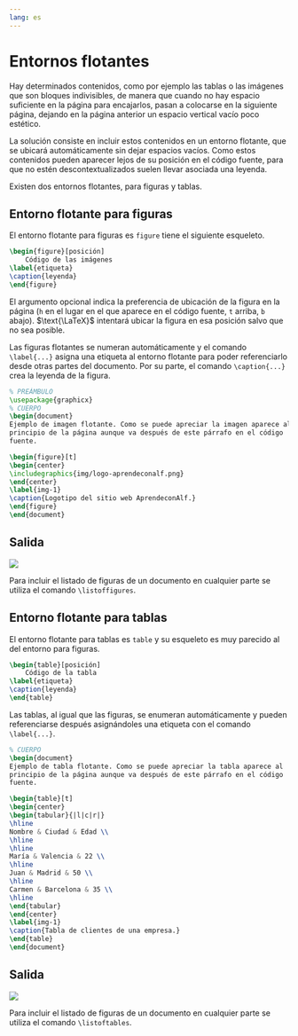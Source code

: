 ```yaml
---
lang: es
---
```


# Entornos flotantes

Hay determinados contenidos, como por ejemplo las tablas o las imágenes que son bloques indivisibles, de manera que cuando no hay espacio suficiente en la página para encajarlos, pasan a colocarse en la siguiente página, dejando en la página anterior un espacio vertical vacío poco estético.

La solución consiste en incluir estos contenidos en un entorno flotante, que se ubicará automáticamente sin dejar espacios vacíos. Como estos contenidos pueden aparecer lejos de su posición en el código fuente, para que no estén descontextualizados suelen llevar asociada una leyenda.

Existen dos entornos flotantes, para figuras y tablas.

## Entorno flotante para figuras

El entorno flotante para figuras es `figure` tiene el siguiente esqueleto.

```latex
\begin{figure}[posición]
    Código de las imágenes
\label{etiqueta}
\caption{leyenda}
\end{figure}
```

El argumento opcional indica la preferencia de ubicación de la figura en la página (`h` en el lugar en el que aparece en el código fuente, `t` arriba, `b` abajo). $\text{\LaTeX}$ intentará ubicar la figura en esa posición salvo que no sea posible.

Las figuras flotantes se numeran automáticamente y el comando `\label{...}` asigna una etiqueta al entorno flotante para poder referenciarlo desde otras partes del documento. Por su parte, el comando `\caption{...}` crea la leyenda de la figura.

```latex
% PREÁMBULO
\usepackage{graphicx}
% CUERPO
\begin{document}
Ejemplo de imagen flotante. Como se puede apreciar la imagen aparece al 
principio de la página aunque va después de este párrafo en el código 
fuente.

\begin{figure}[t]
\begin{center}
\includegraphics{img/logo-aprendeconalf.png}
\end{center}
\label{img-1}
\caption{Logotipo del sitio web AprendeconAlf.}
\end{figure}
\end{document}
```

:::{.callout-note collapse="true" icon=false}
## Salida
![](img/entornos-flotantes/figura-flotante.png)
:::

Para incluir el listado de figuras de un documento en cualquier parte se utiliza el comando `\listoffigures`.

## Entorno flotante para tablas

El entorno flotante para tablas es `table` y su esqueleto es muy parecido al del entorno para figuras.

```latex
\begin{table}[posición]
    Código de la tabla
\label{etiqueta}
\caption{leyenda}
\end{table}
```

Las tablas, al igual que las figuras, se enumeran automáticamente y pueden referenciarse después asignándoles una etiqueta con el comando `\label{...}`.

```latex
% CUERPO
\begin{document}
Ejemplo de tabla flotante. Como se puede apreciar la tabla aparece al 
principio de la página aunque va después de este párrafo en el código 
fuente.

\begin{table}[t]
\begin{center}
\begin{tabular}{|l|c|r|}
\hline
Nombre & Ciudad & Edad \\ 
\hline
\hline
María & Valencia & 22 \\
\hline
Juan & Madrid & 50 \\
\hline
Carmen & Barcelona & 35 \\
\hline
\end{tabular}
\end{center}
\label{img-1}
\caption{Tabla de clientes de una empresa.}
\end{table}
\end{document}
```

:::{.callout-note collapse="true" icon=false}
## Salida
![](img/entornos-flotantes/tabla-flotante.png)
:::

Para incluir el listado de figuras de un documento en cualquier parte se utiliza el comando `\listoftables`.